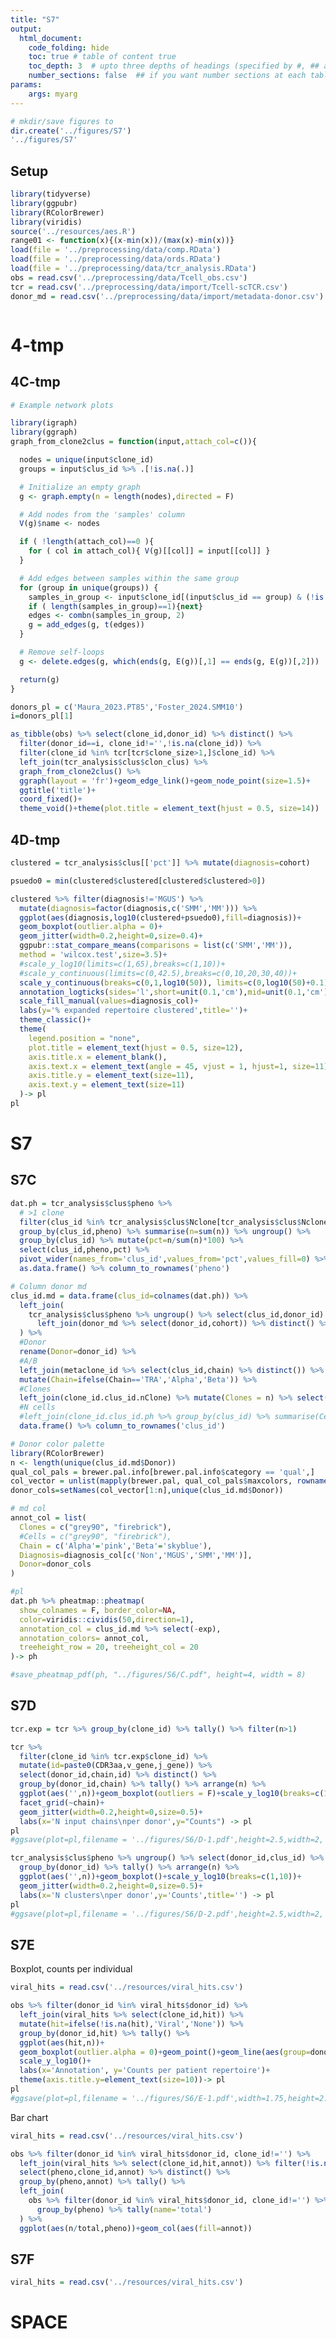 ```yaml
---
title: "S7"
output:
  html_document:
    code_folding: hide
    toc: true # table of content true
    toc_depth: 3  # upto three depths of headings (specified by #, ## and ###)
    number_sections: false  ## if you want number sections at each table header
params:
    args: myarg
---
```


```r

# mkdir/save figures to
dir.create('../figures/S7')
'../figures/S7'

```


## Setup

```r

library(tidyverse)
library(ggpubr)
library(RColorBrewer)
library(viridis)
source('../resources/aes.R')
range01 <- function(x){(x-min(x))/(max(x)-min(x))}
load(file = '../preprocessing/data/comp.RData')
load(file = '../preprocessing/data/ords.RData')
load(file = '../preprocessing/data/tcr_analysis.RData')
obs = read.csv('../preprocessing/data/Tcell_obs.csv')
tcr = read.csv('../preprocessing/data/import/Tcell-scTCR.csv')
donor_md = read.csv('../preprocessing/data/import/metadata-donor.csv')

```

```r

```

# 4-tmp

## 4C-tmp

```r
# Example network plots

library(igraph)
library(ggraph)
graph_from_clone2clus = function(input,attach_col=c()){

  nodes = unique(input$clone_id)
  groups = input$clus_id %>% .[!is.na(.)]

  # Initialize an empty graph
  g <- graph.empty(n = length(nodes),directed = F)

  # Add nodes from the 'samples' column
  V(g)$name <- nodes

  if ( !length(attach_col)==0 ){
    for ( col in attach_col){ V(g)[[col]] = input[[col]] }
  }

  # Add edges between samples within the same group
  for (group in unique(groups)) {
    samples_in_group <- input$clone_id[(input$clus_id == group) & (!is.na(input$clus_id))]
    if ( length(samples_in_group)==1){next}
    edges <- combn(samples_in_group, 2)
    g = add_edges(g, t(edges))
  }

  # Remove self-loops
  g <- delete.edges(g, which(ends(g, E(g))[,1] == ends(g, E(g))[,2]))

  return(g)
}

donors_pl = c('Maura_2023.PT85','Foster_2024.SMM10')
i=donors_pl[1]

as_tibble(obs) %>% select(clone_id,donor_id) %>% distinct() %>% 
  filter(donor_id==i, clone_id!='',!is.na(clone_id)) %>%
  filter(clone_id %in% tcr[tcr$clone_size>1,]$clone_id) %>% 
  left_join(tcr_analysis$clus$clon_clus) %>%
  graph_from_clone2clus() %>%
  ggraph(layout = 'fr')+geom_edge_link()+geom_node_point(size=1.5)+
  ggtitle('title')+
  coord_fixed()+
  theme_void()+theme(plot.title = element_text(hjust = 0.5, size=14))

```


## 4D-tmp

```r

clustered = tcr_analysis$clus[['pct']] %>% mutate(diagnosis=cohort)

psuedo0 = min(clustered$clustered[clustered$clustered>0])

clustered %>% filter(diagnosis!='MGUS') %>% 
  mutate(diagnosis=factor(diagnosis,c('SMM','MM'))) %>% 
  ggplot(aes(diagnosis,log10(clustered+psuedo0),fill=diagnosis))+
  geom_boxplot(outlier.alpha = 0)+
  geom_jitter(width=0.2,height=0,size=0.4)+
  ggpubr::stat_compare_means(comparisons = list(c('SMM','MM')),
  method = 'wilcox.test',size=3.5)+
  #scale_y_log10(limits=c(1,65),breaks=c(1,10))+
  #scale_y_continuous(limits=c(0,42.5),breaks=c(0,10,20,30,40))+
  scale_y_continuous(breaks=c(0,1,log10(50)), limits=c(0,log10(50)+0.1), labels=c(1,10,50))+
  annotation_logticks(sides='l',short=unit(0.1,'cm'),mid=unit(0.1,'cm'),long=unit(0.1,'cm'))+
  scale_fill_manual(values=diagnosis_col)+
  labs(y='% expanded repertoire clustered',title='')+
  theme_classic()+
  theme(
    legend.position = "none",
    plot.title = element_text(hjust = 0.5, size=12),
    axis.title.x = element_blank(), 
    axis.text.x = element_text(angle = 45, vjust = 1, hjust=1, size=11),
    axis.title.y = element_text(size=11), 
    axis.text.y = element_text(size=11)
  )-> pl
pl


```



# S7

## S7C

```r

dat.ph = tcr_analysis$clus$pheno %>% 
  # >1 clone
  filter(clus_id %in% tcr_analysis$clus$Nclone[tcr_analysis$clus$Nclone$exp,]$clus_id) %>% 
  group_by(clus_id,pheno) %>% summarise(n=sum(n)) %>% ungroup() %>% 
  group_by(clus_id) %>% mutate(pct=n/sum(n)*100) %>% 
  select(clus_id,pheno,pct) %>% 
  pivot_wider(names_from='clus_id',values_from='pct',values_fill=0) %>% 
  as.data.frame() %>% column_to_rownames('pheno')

# Column donor md
clus_id.md = data.frame(clus_id=colnames(dat.ph)) %>% 
  left_join(
    tcr_analysis$clus$pheno %>% ungroup() %>% select(clus_id,donor_id) %>% distinct() %>%
      left_join(donor_md %>% select(donor_id,cohort)) %>% distinct() %>% rename(Cohort=cohort)
  ) %>% 
  #Donor
  rename(Donor=donor_id) %>% 
  #A/B
  left_join(metaclone_id %>% select(clus_id,chain) %>% distinct()) %>% rename(Chain=chain) %>%
  mutate(Chain=ifelse(Chain=='TRA','Alpha','Beta')) %>% 
  #Clones
  left_join(clone_id.clus_id.nClone) %>% mutate(Clones = n) %>% select(-n) %>% 
  #N cells
  #left_join(clone_id.clus_id.ph %>% group_by(clus_id) %>% summarise(Cells=sum(n))) %>% 
  data.frame() %>% column_to_rownames('clus_id')

# Donor color palette
library(RColorBrewer)
n <- length(unique(clus_id.md$Donor))
qual_col_pals = brewer.pal.info[brewer.pal.info$category == 'qual',]
col_vector = unlist(mapply(brewer.pal, qual_col_pals$maxcolors, rownames(qual_col_pals)))
donor_cols=setNames(col_vector[1:n],unique(clus_id.md$Donor))

# md col
annot_col = list(
  Clones = c("grey90", "firebrick"), 
  #Cells = c("grey90", "firebrick"),
  Chain = c('Alpha'='pink','Beta'='skyblue'),
  Diagnosis=diagnosis_col[c('Non','MGUS','SMM','MM')],
  Donor=donor_cols
)

#pl
dat.ph %>% pheatmap::pheatmap(
  show_colnames = F, border_color=NA,
  color=viridis::cividis(50,direction=1),
  annotation_col = clus_id.md %>% select(-exp),
  annotation_colors= annot_col,
  treeheight_row = 20, treeheight_col = 20
)-> ph

#save_pheatmap_pdf(ph, "../figures/S6/C.pdf", height=4, width = 8)

```


## S7D

```r

tcr.exp = tcr %>% group_by(clone_id) %>% tally() %>% filter(n>1)

tcr %>% 
  filter(clone_id %in% tcr.exp$clone_id) %>% 
  mutate(id=paste0(CDR3aa,v_gene,j_gene)) %>% 
  select(donor_id,chain,id) %>% distinct() %>% 
  group_by(donor_id,chain) %>% tally() %>% arrange(n) %>% 
  ggplot(aes('',n))+geom_boxplot(outliers = F)+scale_y_log10(breaks=c(1,10,100,1000))+
  facet_grid(~chain)+
  geom_jitter(width=0.2,height=0,size=0.5)+
  labs(x='N input chains\nper donor',y="Counts") -> pl
pl
#ggsave(plot=pl,filename = '../figures/S6/D-1.pdf',height=2.5,width=2, dpi="retina")

tcr_analysis$clus$pheno %>% ungroup() %>% select(donor_id,clus_id) %>% distinct() %>% 
  group_by(donor_id) %>% tally() %>% arrange(n) %>% 
  ggplot(aes('',n))+geom_boxplot()+scale_y_log10(breaks=c(1,10))+
  geom_jitter(width=0.2,height=0,size=0.5)+
  labs(x='N clusters\nper donor',y='Counts',title='') -> pl
pl
#ggsave(plot=pl,filename = '../figures/S6/D-2.pdf',height=2.5,width=2, dpi="retina")

```


## S7E

Boxplot, counts per individual
```r

viral_hits = read.csv('../resources/viral_hits.csv')

obs %>% filter(donor_id %in% viral_hits$donor_id) %>% 
  left_join(viral_hits %>% select(clone_id,hit)) %>% 
  mutate(hit=ifelse(!is.na(hit),'Viral','None')) %>% 
  group_by(donor_id,hit) %>% tally() %>% 
  ggplot(aes(hit,n))+
  geom_boxplot(outlier.alpha = 0)+geom_point()+geom_line(aes(group=donor_id))+
  scale_y_log10()+
  labs(x='Annotation', y='Counts per patient repertoire')+
  theme(axis.title.y=element_text(size=10))-> pl
pl
#ggsave(plot=pl,filename = '../figures/S6/E-1.pdf',width=1.75,height=2.25, dpi="retina")

```

Bar chart
```r

viral_hits = read.csv('../resources/viral_hits.csv')

obs %>% filter(donor_id %in% viral_hits$donor_id, clone_id!='') %>% 
  left_join(viral_hits %>% select(clone_id,hit,annot)) %>% filter(!is.na(hit)) %>% 
  select(pheno,clone_id,annot) %>% distinct() %>% 
  group_by(pheno,annot) %>% tally() %>% 
  left_join(
    obs %>% filter(donor_id %in% viral_hits$donor_id, clone_id!='') %>% 
      group_by(pheno) %>% tally(name='total')
  ) %>% 
  ggplot(aes(n/total,pheno))+geom_col(aes(fill=annot))


```


## S7F

```r

viral_hits = read.csv('../resources/viral_hits.csv')

```


# SPACE 








































































































